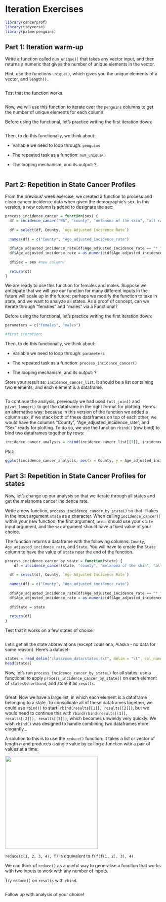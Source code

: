# Iteration Exercises

```r
library(cancerprof)
library(tidyverse)
library(palmerpenguins)
```

## Part 1: Iteration warm-up

Write a function called `num_unique()` that takes any vector input, and then returns a numeric that gives the number of unique elements in the vector.

Hint: use the functions `unique()`, which gives you the unique elements of a vector, and `length().`

```r

```

Test that the function works.

```r

```

Now, we will use this function to iterate over the `penguins` columns to get the number of unique elements for each column.

Before using the functional, let's practice writing the first iteration down:

```r

```

Then, to do this functionally, we think about:

-   Variable we need to loop through: `penguins`

-   The repeated task as a function: `num_unique()`

-   The looping mechanism, and its output: ?

```r

```

## Part 2: Repetition in State Cancer Profiles

From the previous' week exercise, we created a function to process and clean cancer incidence data when given the demographic's sex. In this version, a new column is added to designate the sex:

```r
process_incidence_cancer = function(sex) {
  df = incidence_cancer("WA", "county", "melanoma of the skin", "all races (includes hispanic)", sex, "all ages", "all stages", "latest 5 year average")
  
  df = select(df, County, `Age Adjusted Incidence Rate`)
  
  names(df) = c("County", "Age_adjusted_incidence_rate")
  
  df$Age_adjusted_incidence_rate[df$Age_adjusted_incidence_rate == "* "] = NA
  df$Age_adjusted_incidence_rate = as.numeric(df$Age_adjusted_incidence_rate)
  
  df$Sex = sex #new column!
  
  return(df)
}
```

We are ready to use this function for females and males. Suppose we anticipate that we will use our function for many different inputs in the future will scale up in the future: perhaps we modify the function to take in state, and we want to analyze all states. As a proof of concept, can we iterate through "females" and "males" via a Functional?

Before using the functional, let's practice writing the first iteration down:

```r
parameters = c("females", "males")

#first iteration:

```

Then, to do this functionally, we think about:

-   Variable we need to loop through: `parameters`

-   The repeated task as a function: `process_incidence_cancer()`

-   The looping mechanism, and its output: ?

Store your result as: `incidence_cancer_list`. It should be a list containing two elements, and each element is a dataframe.

```r

```

To continue the analysis, previously we had used `full_join()` and `pivot_longer()` to get the dataframe in the right format for plotting. Here's an alternative way: because in this version of the function we added a column sex, if we stack both of these dataframes on top of each other, we would have the columns "County", "Age_adjusted_incidence_rate", and "Sex" ready for plotting. To do so, we use the function `rbind()` (row bind) to bind two dataframes together by rows:

```r
incidence_cancer_analysis = rbind(incidence_cancer_list[[1]], incidence_cancer_list[[2]])
```

Plot:

```r
ggplot(incidence_cancer_analysis, aes(x = County, y = Age_adjusted_incidence_rate, fill = Sex)) + geom_bar(position="dodge", stat="identity") + theme(axis.text.x = element_text(angle = 90)) + labs(title = "Melanoma", y = "Incidence Rate per 100k people")
```

## Part 3: Repetition in State Cancer Profiles for states

Now, let's change up our analysis so that we iterate through all states and get the melanoma cancer incidence rate.

Write a new function, `process_incidence_cancer_by_state()` so that it takes in the input argument `state` as a character. When calling `incidence_cancer()` within your new function, the first argument, `area`, should use your `state` input argument, and the `sex` argument should have a fixed value of your choice.

The function returns a dataframe with the following columns: `County`, `Age_adjusted_incidence_rate`, and `State`. You will have to create the `State` column to have the value of `state` near the end of the function.

```r
process_incidence_cancer_by_state = function(state) {
    df = incidence_cancer(state, "county", "melanoma of the skin", "all races (includes hispanic)", "females", "all ages", "all stages", "latest 5 year average")
  
  df = select(df, County, `Age Adjusted Incidence Rate`)
  
  names(df) = c("County", "Age_adjusted_incidence_rate")
  
  df$Age_adjusted_incidence_rate[df$Age_adjusted_incidence_rate == "* "] = NA
  df$Age_adjusted_incidence_rate = as.numeric(df$Age_adjusted_incidence_rate)
  
  df$State = state
  
  return(df)
}
```

Test that it works on a few states of choice:

```r

```

Let's get all the state abbreviations (except Louisiana, Alaska - no data for some reason). Here's a dataset:

```r
states = read_delim("classroom_data/states.txt", delim = "\t", col_names = c("fullname", "shorthand"))
head(states)
```

Now, let's run `process_incidence_cancer_by_state()` for all states: use a functional to apply `process_incidence_cancer_by_state()` on each element of `states$shorthand`, and store it as `results`.

```r

```

Great! Now we have a large list, in which each element is a dataframe belonging to a state. To consolidate all of these dataframes together, we could use `rbind()` to start: `rbind(results[[1]], results[[2]])`, but we would need to continue this with `rbind(rbind(results[[1]], results[[2]]), results[[3]])`, which becomes unwieldy very quickly. We wish `rbind()` was designed to handle combining two dataframes more elegantly...

A solution to this is to use the `reduce()` function: it takes a list or vector of length *n* and produces a single value by calling a function with a pair of values at a time:

![](https://d33wubrfki0l68.cloudfront.net/9c239e1227c69b7a2c9c2df234c21f3e1c74dd57/eec0e/diagrams/functionals/reduce.png){width="300"}

`reduce(c(1, 2, 3, 4), f)` is equivalent to `f(f(f(1, 2), 3), 4)`.

We can think of `reduce()` as a useful way to generalise a function that works with two inputs to work with any number of inputs.

Try `reduce()` on `results` with `rbind`.

```r

```

Follow up with analysis of your choice!

```r

```
